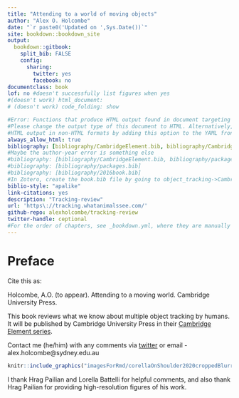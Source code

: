 ```yaml
--- 
title: "Attending to a world of moving objects"
author: "Alex O. Holcombe"
date: "`r paste0('Updated on ',Sys.Date())`"
site: bookdown::bookdown_site
output:
  bookdown::gitbook:
    split_bib: FALSE
    config:
      sharing:
        twitter: yes
        facebook: no
documentclass: book
lof: no #doesn't successfully list figures when yes
#(doesn't work) html_document:
# (doesn't work) code_folding: show

#Error: Functions that produce HTML output found in document targeting latex output.
#Please change the output type of this document to HTML. Alternatively, you can allow
#HTML output in non-HTML formats by adding this option to the YAML front-matter of your rmarkdown file:
always_allow_html: true
bibliography: [bibliography/CambridgeElement.bib, bibliography/CambridgeElementNewestAdditions.bib, bibliography/packages.bib]
#Maybe the author-year error is something else
#bibliography: [bibliography/CambridgeElement.bib, bibliography/packages.bib]
#bibliography: [bibliography/packages.bib]
#bibliography: [bibliography/2016book.bib]
#In Zotero, create the book.bib file by going to object_tracking->CambridgeElement, select all items, right-click->Export items->BetterBibTex
biblio-style: "apalike"
link-citations: yes
description: "Tracking-review"
url: 'https\://tracking.whatanimalssee.com/'
github-repo: alexholcombe/tracking-review
twitter-handle: ceptional
#For the order of chapters, see _bookdown.yml, where they are manually specified
---
```

<!--other titles: Tracking moving objects, How humans track objects, Attending to a moving world -->

# Preface {-}

Cite this as:

Holcombe, A.O. (to appear). Attending to a moving world. Cambridge University Press.

This book reviews what we know about multiple object tracking by humans. It will be published by Cambridge University Press in their [Cambridge Element series](https://www.cambridge.org/core/what-we-publish/elements/elements-in-perception).

<!--You can read this [here on the web](https://tracking.whatanimalssee.com/index.html), as a [PDF file](bookdown-demo.pdf), or as an [e-book](bookdown-demo.epub), which you can import into your Kindle or other e-book reader.--> 

Contact me (he/him) with any comments via [twitter](https://twitter.com/ceptional) or email - alex.holcombe@sydney.edu.au

```r
knitr::include_graphics("imagesForRmd/corellaOnShoulder2020croppedBlurredByAdobeOnline.jpg")
```

I thank Hrag Pailian and Lorella Battelli for helpful comments, and also thank Hrag Pailian for providing high-resolution figures of his work.

<!--Reviewers: Hyona/Pailian/Saiki for identity chapter; Piers Howe / John Palmer/Daniel Little for serial/parallel; Srimant Tripathy for sensory memory -->

<!-- To launch CANVAS VIDEOS, I tried looking at the private hyperlink within the Canvas page and used
https://www.url-encode-decode.com to unescape the characters, but that yields failed launch:

[canvas video](https://sydney.instructuremedia.com/lti/launch?custom_arc_display_download=true&custom_arc_launch_type=embed&custom_arc_media_id=83d5fa8f-2601-4cde-8500-16b22da451f4-79254)

This doesn't work either:
[Canvas video](https://sydney.instructuremedia.com/embed/83d5fa8f-2601-4cde-8500-16b22da451f4-79254)
-->
<!-- CANVAS quizzes - I can't see any way to make external links work, even for a Canvas Commons quiz, it takes you to a bizarro Canvas login https://lor.instructure.com/resources/76da8b14c91a40d885c6fe0452bf33f4?shared -->

<!--Wordcount
From R environment, execute the following after eliminating the references, although it will also count code perhaps?
wordcountaddin::word_count('tracking-review.Rmd')
-->

<!--
```theorem
For a right triangle, if $c$ denotes the length of the hypotenuse
```
-->
